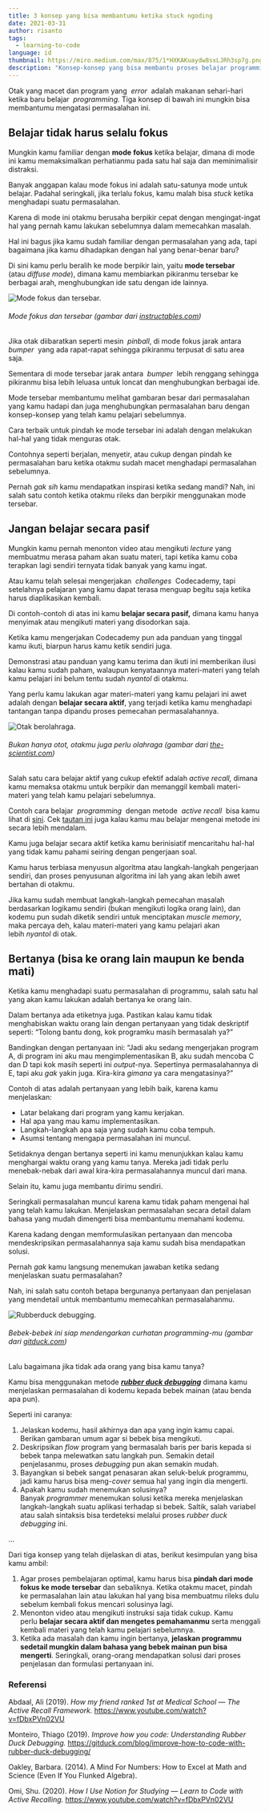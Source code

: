 ```yaml
---
title: 3 konsep yang bisa membantumu ketika stuck ngoding
date: 2021-03-31
author: risanto
tags:
  - learning-to-code
language: id
thumbnail: https://miro.medium.com/max/875/1*HXKAKuaydw8sxLJRh3sp7g.png
description: "Konsep-konsep yang bisa membantu proses belajar programming: mode fokus dan tersebar, belajar aktif dan pasif, hal yang bisa kita lakukan ketika stuck."
---
```


<JobHuntChart/>

Otak yang macet dan program yang  *error*  adalah makanan sehari-hari ketika baru belajar  *programming.* Tiga konsep di bawah ini mungkin bisa membantumu mengatasi permasalahan ini.

## **Belajar tidak harus selalu fokus**

Mungkin kamu familiar dengan **mode** **fokus** ketika belajar, dimana di mode ini kamu memaksimalkan perhatianmu pada satu hal saja dan meminimalisir distraksi.

Banyak anggapan kalau mode fokus ini adalah satu-satunya mode untuk belajar. Padahal seringkali, jika terlalu fokus, kamu malah bisa *stuck* ketika menghadapi suatu permasalahan.

Karena di mode ini otakmu berusaha berpikir cepat dengan mengingat-ingat hal yang pernah kamu lakukan sebelumnya dalam memecahkan masalah.

Hal ini bagus jika kamu sudah familiar dengan permasalahan yang ada, tapi bagaimana jika kamu dihadapkan dengan hal yang benar-benar baru?

Di sini kamu perlu beralih ke mode berpikir lain, yaitu **mode tersebar**  (atau *diffuse mode*), dimana kamu membiarkan pikiranmu tersebar ke berbagai arah, menghubungkan ide satu dengan ide lainnya.

![Mode fokus dan tersebar.](https://miro.medium.com/max/1280/1*ESPWVVQphbeealZvQ_bdFw.png "Mode fokus dan tersebar.")

###### Mode fokus dan tersebar (gambar dari  [instructables.com](https://www.instructables.com/Learning-How-to-Learn/))

Jika otak diibaratkan seperti mesin  *pinball*,  di mode fokus jarak antara  *bumper*  yang ada rapat-rapat sehingga pikiranmu terpusat di satu area saja.

Sementara di mode tersebar jarak antara  *bumper*  lebih renggang sehingga pikiranmu bisa lebih leluasa untuk loncat dan menghubungkan berbagai ide.

Mode tersebar membantumu melihat gambaran besar dari permasalahan yang kamu hadapi dan juga menghubungkan permasalahan baru dengan konsep-konsep yang telah kamu pelajari sebelumnya.

Cara terbaik untuk pindah ke mode tersebar ini adalah dengan melakukan hal-hal yang tidak menguras otak.

Contohnya seperti berjalan, menyetir, atau cukup dengan pindah ke permasalahan baru ketika otakmu sudah macet menghadapi permasalahan sebelumnya.

Pernah *gak sih* kamu mendapatkan inspirasi ketika sedang mandi? Nah, ini salah satu contoh ketika otakmu rileks dan berpikir menggunakan mode tersebar.

## **Jangan belajar secara pasif**

Mungkin kamu pernah menonton video atau mengikuti *lecture* yang membuatmu merasa paham akan suatu materi, tapi ketika kamu coba terapkan lagi sendiri ternyata tidak banyak yang kamu ingat.

Atau kamu telah selesai mengerjakan  *challenges*  Codecademy, tapi setelahnya pelajaran yang kamu dapat terasa menguap begitu saja ketika harus diaplikasikan kembali.

Di contoh-contoh di atas ini kamu **belajar secara pasif,** dimana kamu hanya menyimak atau mengikuti materi yang disodorkan saja.

Ketika kamu mengerjakan Codecademy pun ada panduan yang tinggal kamu ikuti, biarpun harus kamu ketik sendiri juga.

Demonstrasi atau panduan yang kamu terima dan ikuti ini memberikan ilusi kalau kamu sudah paham, walaupun kenyataannya materi-materi yang telah kamu pelajari ini belum tentu sudah *nyantol* di otakmu.

Yang perlu kamu lakukan agar materi-materi yang kamu pelajari ini awet adalah dengan **belajar secara aktif**, yang terjadi ketika kamu menghadapi tantangan tanpa dipandu proses pemecahan permasalahannya.

![Otak berolahraga.](https://miro.medium.com/max/938/1*AAz2Tc2IC5nmjH_NvfCZ2g.jpeg "Otak berolahraga.")

###### Bukan hanya otot, otakmu juga perlu olahraga (gambar dari [the-scientist.com](https://www.the-scientist.com/features/this-is-your-brain-on-exercise-64934))

Salah satu cara belajar aktif yang cukup efektif adalah *active recall,* dimana kamu memaksa otakmu untuk berpikir dan memanggil kembali materi-materi yang telah kamu pelajari sebelumnya.

Contoh cara belajar  *programming*  dengan metode  *active recall*  bisa kamu lihat di <a target="_blank" href="https://www.youtube.com/watch?v=btLPgWxKISM" rel="noopener noreferrer">sini</a>. Cek <a target="_blank" href="https://www.youtube.com/watch?v=fDbxPVn02VU" rel="noopener noreferrer">tautan ini</a> juga kalau kamu mau belajar mengenai metode ini secara lebih mendalam.

Kamu juga belajar secara aktif ketika kamu berinisiatif mencaritahu hal-hal yang tidak kamu pahami seiring dengan pengerjaan soal.

Kamu harus terbiasa menyusun algoritma atau langkah-langkah pengerjaan sendiri, dan proses penyusunan algoritma ini lah yang akan lebih awet bertahan di otakmu.

Jika kamu sudah membuat langkah-langkah pemecahan masalah berdasarkan logikamu sendiri (bukan mengikuti logika orang lain), dan kodemu pun sudah diketik sendiri untuk menciptakan  *muscle memory*,  maka percaya deh, kalau materi-materi yang kamu pelajari akan lebih *nyantol* di otak.

## **Bertanya (bisa ke orang lain maupun ke benda mati)**

Ketika kamu menghadapi suatu permasalahan di programmu, salah satu hal yang akan kamu lakukan adalah bertanya ke orang lain.

Dalam bertanya ada etiketnya juga. Pastikan kalau kamu tidak menghabiskan waktu orang lain dengan pertanyaan yang tidak deskriptif seperti: “Tolong bantu dong, kok programku masih bermasalah ya?”

Bandingkan dengan pertanyaan ini: “Jadi aku sedang mengerjakan program A, di program ini aku mau mengimplementasikan B, aku sudah mencoba C dan D tapi kok masih seperti ini *output*-nya. Sepertinya permasalahannya di E, tapi aku *gak* yakin juga. Kira-kira *gimana* ya cara mengatasinya?”

Contoh di atas adalah pertanyaan yang lebih baik, karena kamu menjelaskan:

* Latar belakang dari program yang kamu kerjakan.
* Hal apa yang mau kamu implementasikan.
* Langkah-langkah apa saja yang sudah kamu coba tempuh.
* Asumsi tentang mengapa permasalahan ini muncul.

Setidaknya dengan bertanya seperti ini kamu menunjukkan kalau kamu menghargai waktu orang yang kamu tanya. Mereka jadi tidak perlu menebak-nebak dari awal kira-kira permasalahannya muncul dari mana.

Selain itu, kamu juga membantu dirimu sendiri.

Seringkali permasalahan muncul karena kamu tidak paham mengenai hal yang telah kamu lakukan. Menjelaskan permasalahan secara detail dalam bahasa yang mudah dimengerti bisa membantumu memahami kodemu.

Karena kadang dengan memformulasikan pertanyaan dan mencoba mendeskripsikan permasalahannya saja kamu sudah bisa mendapatkan solusi.

Pernah *gak* kamu langsung menemukan jawaban ketika sedang menjelaskan suatu permasalahan?

Nah, ini salah satu contoh betapa bergunanya pertanyaan dan penjelasan yang mendetail untuk membantumu memecahkan permasalahanmu.

![Rubberduck debugging.](https://miro.medium.com/max/2500/1*_M45vuDJh8DsoH0jEHmgRg.jpeg "Rubberduck debugging.")

###### Bebek-bebek ini siap mendengarkan curhatan *programming*-mu (gambar dari [gitduck.com](https://gitduck.com/blog/improve-how-to-code-with-rubber-duck-debugging/))

Lalu bagaimana jika tidak ada orang yang bisa kamu tanya?

Kamu bisa menggunakan metode ***[rubber duck debugging](https://rubberduckdebugging.com/)*** dimana kamu menjelaskan permasalahan di kodemu kepada bebek mainan (atau benda apa pun).

Seperti ini caranya:

1. Jelaskan kodemu, hasil akhirnya dan apa yang ingin kamu capai. Berikan gambaran umum agar si bebek bisa mengikuti.
2. Deskripsikan *flow* program yang bermasalah baris per baris kepada si bebek tanpa melewatkan satu langkah pun. Semakin detail penjelasanmu, proses *debugging* pun akan semakin mudah.
3. Bayangkan si bebek sangat penasaran akan seluk-beluk programmu, jadi kamu harus bisa meng-*cover* semua hal yang ingin dia mengerti.
4. Apakah kamu sudah menemukan solusinya? Banyak *programmer* menemukan solusi ketika mereka menjelaskan langkah-langkah suatu aplikasi terhadap si bebek. Saltik, salah variabel atau salah sintaksis bisa terdeteksi melalui proses *rubber duck debugging* ini.

...

Dari tiga konsep yang telah dijelaskan di atas, berikut kesimpulan yang bisa kamu ambil:

1. Agar proses pembelajaran optimal, kamu harus bisa **pindah dari mode fokus ke mode tersebar** dan sebaliknya. Ketika otakmu macet, pindah ke permasalahan lain atau lakukan hal yang bisa membuatmu rileks dulu sebelum kembali fokus mencari solusinya lagi.
2. Menonton video atau mengikuti instruksi saja tidak cukup. Kamu perlu **belajar secara aktif dan mengetes pemahamanmu** serta menggali kembali materi yang telah kamu pelajari sebelumnya.
3. Ketika ada masalah dan kamu ingin bertanya, **jelaskan programmu sedetail mungkin dalam bahasa yang bebek mainan pun bisa mengerti**. Seringkali, orang-orang mendapatkan solusi dari proses penjelasan dan formulasi pertanyaan ini.

### **Referensi**

Abdaal, Ali (2019). *How my friend ranked 1st at Medical School — The Active Recall Framework.* <https://www.youtube.com/watch?v=fDbxPVn02VU>

Monteiro, Thiago (2019). *Improve how you code: Understanding Rubber Duck Debugging.* <https://gitduck.com/blog/improve-how-to-code-with-rubber-duck-debugging/>

Oakley, Barbara. (2014). A Mind For Numbers: How to Excel at Math and Science (Even If You Flunked Algebra).

Omi, Shu. (2020). *How I Use Notion for Studying — Learn to Code with Active Recalling.* <https://www.youtube.com/watch?v=fDbxPVn02VU>